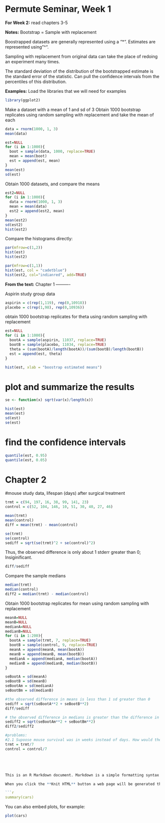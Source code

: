Permute Seminar, Week 1
========================================================

**For Week 2:** read chapters 3-5

**Notes:**
Bootstrap = Sample with replacement

Boostrapped datasets are generally represented using a "*".
Estimates are represented using "^".

Sampling with replacement from original data can take the place of redoing an experiment many times.

The standard deviation of the distribution of the bootstrapped estimate is the standard error of the statistic.
Can pull the confidence intervals from the percentiles of this distribution.

**Examples:**
Load the libraries that we will need for examples
```r
library(ggplot2)
```

Make a dataset with a mean of 1 and sd of 3
Obtain 1000 bootstrap replicates using random sampling with replacement and take the mean of each
```r
data = rnorm(1000, 1, 3)
mean(data)

est=NULL
for (i in 1:1000){
  boot = sample(data, 1000, replace=TRUE)
  mean = mean(boot)
  est = append(est, mean)
}
mean(est)
sd(est)
```

Obtain 1000 datasets, and compare the means
```r
est2=NULL
for (i in 1:1000){
  data = rnorm(1000, 1, 3)
  mean = mean(data)
  est2 = append(est2, mean)
}
mean(est2)
sd(est2)
hist(est2)
```

Compare the histograms directly:
```r
par(mfrow=c(1,2))
hist(est)
hist(est2)

par(mfrow=c(1,1))
hist(est, col = "cadetblue")
hist(est2, col="indianred", add=TRUE)
```

**From the text:**
Chapter 1
----------

Aspirin study group data
```r
aspirin = c(rep(1,119), rep(0,10918))
placebo = c(rep(1,98), rep(0,10936))
```

obtain 1000 bootstrap replicates for theta using random sampling with replacement
```r
est=NULL
for (i in 1:1000){
  bootA = sample(aspirin, 11037, replace=TRUE)
  bootB = sample(placebo, 11034, replace=TRUE)
  theta = (sum(bootA)/length(bootA))/(sum(bootB)/length(bootB))
  est = append(est, theta)
}

hist(est, xlab = "boostrap estimated means")
```

# plot and summarize the results
```r
se <- function(x) sqrt(var(x)/length(x))

hist(est)
mean(est)
sd(est)
se(est)
```

# find the confidence intervals
```r
quantile(est, 0.95)
quantile(est, 0.05)
```

# Chapter 2

#mouse study data, lifespan (days) after surgical treatment
```r
trmt = c(94, 197, 16, 38, 99, 141, 23)
control = c(52, 104, 146, 10, 51, 30, 40, 27, 46)

mean(trmt)
mean(control)
diff = mean(trmt) - mean(control)

se(trmt)
se(control)
sediff = sqrt(se(trmt)^2 + se(control)^2)
```

Thus, the observed difference is only about 1 stderr greater than 0; Insiginificant.
```r
diff/sediff
```

Compare the sample medians
```r
median(trmt)
median(control)
diff2 = median(trmt) - median(control)
```

Obtain 1000 bootstrap replicates for mean using random sampling with replacement
```r
meanA=NULL
meanB=NULL
medianA=NULL
medianB=NULL
for (i in 1:200){
  bootA = sample(trmt, 7, replace=TRUE)
  bootB = sample(control, 9, replace=TRUE)
  meanA = append(meanA, mean(bootA))
  meanB = append(meanB, mean(bootB))
  medianA = append(medianA, median(bootA))
  medianB = append(medianB, median(bootB))
}

seBootA = sd(meanA)
seBootB = sd(meanB)
seBootAm = sd(medianA)
seBootBm = sd(medianB)

#the observed difference in means is less than 1 sd greater than 0
sediff = sqrt(seBootA**2 + seBootB**2)
diff/sediff

# the observed difference in medians is greater than the difference in means, but is still insignificant.
sediff2 = sqrt(seBootAm**2 + seBootBm**2)
diff2/sediff2

#problems:
#2.1 Supoose mouse survival was in weeks instead of days. How would the answers change?
trmt = trmt/7
control = control/7





This is an R Markdown document. Markdown is a simple formatting syntax for authoring web pages (click the **Help** toolbar button for more details on using R Markdown).

When you click the **Knit HTML** button a web page will be generated that includes both content as well as the output of any embedded R code chunks within the document. You can embed an R code chunk like this:

```r
summary(cars)
```

You can also embed plots, for example:

```r
plot(cars)
```

